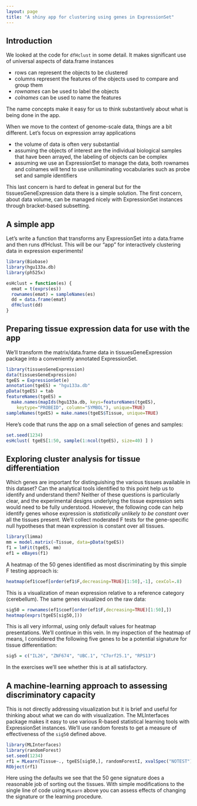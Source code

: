 ```yaml
---
layout: page
title: "A shiny app for clustering using genes in ExpressionSet"
---
```


## Introduction

We looked at the code for `dfHclust` in some detail.  It makes
significant use of universal aspects of data.frame instances

* rows can represent the objects to be clustered
* columns represent the features of the objects used to compare and group them
* _rownames_ can be used to label the objects
* _colnames_ can be used to name the features

The name concepts make it easy for us to think substantively about
what is being done in the app.

When we move to the context of genome-scale data, things are a bit different.  Let's focus on expression array applications

* the volume of data is often very substantial
* assuming the objects of interest are the individual biological samples that have been arrayed, the labeling of objects can be complex
* assuming we use an ExpressionSet to manage the data, both rownames and colnames will tend to use unilluminating vocabularies such as probe set and sample identifiers

This last concern is hard to defeat in general but for the tissuesGeneExpression data there is a simple solution.
The first concern, about data volume, can be managed nicely with ExpressionSet instances through bracket-based subsetting.  

## A simple app

Let's write a function that transforms any ExpressionSet into a data.frame and then runs dfHclust.  This will be our "app" for interactively clustering data in expression experiments!


```r
library(Biobase)
library(hgu133a.db)
library(ph525x)

esHclust = function(es) {
  emat = t(exprs(es))
  rownames(emat) = sampleNames(es)
  dd = data.frame(emat)
  dfHclust(dd)
}
```

## Preparing tissue expression data for use with the app

We'll transform the matrix/data.frame data in tissuesGeneExpression package
into a conveniently annotated ExpressionSet.

```r
library(tissuesGeneExpression)
data(tissuesGeneExpression)
tgeES = ExpressionSet(e)
annotation(tgeES) = "hgu133a.db"
pData(tgeES) = tab
featureNames(tgeES) =
  make.names(mapIds(hgu133a.db, keys=featureNames(tgeES),
    keytype="PROBEID", column="SYMBOL"), unique=TRUE)
sampleNames(tgeES) = make.names(tgeES$Tissue, unique=TRUE)
```

Here's code that runs the app on a small selection of genes and samples:
```r
set.seed(1234)
esHclust( tgeES[1:50, sample(1:ncol(tgeES), size=40) ] )
```

## Exploring cluster analysis for tissue differentiation

Which genes are important for distinguishing the various tissues
available in this dataset?  Can the analytical tools identified
to this point help us to identify and understand them?  Neither of
these questions is particularly clear, and the experimental designs
underlying the tissue expression sets would need to be fully
understood.  However, the following code can help identify
genes whose expression is _statistically unlikely to be constant_
over all the tissues present.  We'll collect moderated F tests for the
gene-specific null hypotheses that mean expression is constant
over all tissues.

```r
library(limma)
mm = model.matrix(~Tissue, data=pData(tgeES))
f1 = lmFit(tgeES, mm)
ef1 = eBayes(f1)
```

A heatmap of the 50 genes identified as most discriminating by
this simple F testing approach is:

```r
heatmap(ef1$coef[order(ef1$F,decreasing=TRUE)[1:50],-1], cexCol=.8)
```

This is a visualization of mean expression relative to a
reference category (cerebellum).  The same genes visualized on the
raw data:

```r
sig50 = rownames(ef1$coef[order(ef1$F,decreasing=TRUE)[1:50],])
heatmap(exprs(tgeES[sig50,]))
```

This is all very informal, using only default values for heatmap presentations.
We'll continue in this vein.  In my inspection of the heatmap of means,
I considered the following five genes to be a potential signature for
tissue differentiation:

```r
sig5 = c("IL26", "ZNF674", "UBC.1", "C7orf25.1", "RPS13")
```

In the exercises we'll see whether this is at all satisfactory.

## A machine-learning approach to assessing discriminatory capacity

This is not directly addressing visualization but it is brief and
useful for thinking about what we can do with visualization.  The
MLInterfaces package makes it easy to use various R-based
statistical learning tools with ExpressionSet instances.  We'll
use random forests to get a measure of effectiveness of the
`sig50` defined above.

```r
library(MLInterfaces)
library(randomForest)
set.seed(1234)
rf1 = MLearn(Tissue~., tgeES[sig50,], randomForestI, xvalSpec("NOTEST"))
RObject(rf1)
```

Here using the defaults we see that the 50 gene signature does a 
reasonable job of sorting out the tissues.  With simple modifications
to the single line of code using `MLearn` above you can assess
effects of changing the signature or the learning procedure.
